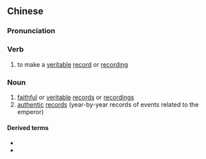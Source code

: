 ==Chinese==
{{zh-forms|s=实录}}

===Pronunciation===
{{zh-pron
|m=shílù
|cat=v,n
}}

===Verb===
{{zh-verb}}

# to make a [[veritable]] [[record]] or [[recording]]

===Noun===
{{zh-noun}}

# [[faithful]] or [[veritable]] [[record]]s or [[recording]]s
# [[authentic]] [[record]]s (year-by-year records of events related to the emperor)

====Derived terms====
* {{zh-l|實錄電影}}
* {{zh-l|實錄影片}}